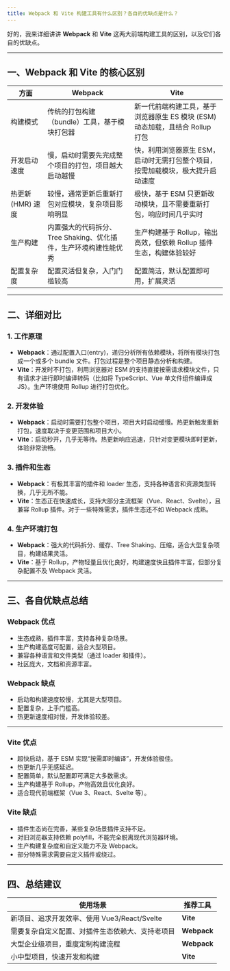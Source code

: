 ```yaml
---
title: Webpack 和 Vite 构建工具有什么区别？各自的优缺点是什么？
---
```


好的，我来详细讲讲 **Webpack** 和 **Vite** 这两大前端构建工具的区别，以及它们各自的优缺点。

---

## 一、Webpack 和 Vite 的核心区别

| 方面           | Webpack                                | Vite                                             |
| ------------ | -------------------------------------- | ------------------------------------------------ |
| 构建模式         | 传统的打包构建（bundle）工具，基于模块打包器              | 新一代前端构建工具，基于浏览器原生 ES 模块 (ESM) 动态加载，且结合 Rollup 打包 |
| 开发启动速度       | 慢，启动时需要先完成整个项目的打包，项目越大启动越慢             | 快，利用浏览器原生 ESM，启动时无需打包整个项目，按需加载模块，极大提升启动速度        |
| 热更新 (HMR) 速度 | 较慢，通常更新后重新打包对应模块，复杂项目影响明显              | 极快，基于 ESM 只更新改动模块，且不需要重新打包，响应时间几乎实时              |
| 生产构建         | 内置强大的代码拆分、Tree Shaking、优化插件，生产环境构建性能优秀 | 生产构建基于 Rollup，输出高效，但依赖 Rollup 插件生态，构建体验较好        |
| 配置复杂度        | 配置灵活但复杂，入门门槛较高                         | 配置简洁，默认配置即可用，扩展灵活                                |

---

## 二、详细对比

### 1. 工作原理

* **Webpack**：通过配置入口(entry)，递归分析所有依赖模块，将所有模块打包成一个或多个 bundle 文件。打包过程是整个项目静态分析和构建。
* **Vite**：开发时不打包，利用浏览器对 ESM 的支持直接按需请求模块文件，只有请求才进行即时编译转码（比如将 TypeScript、Vue 单文件组件编译成 JS）。生产环境使用 Rollup 进行打包优化。

### 2. 开发体验

* **Webpack**：启动时需要打包整个项目，项目大时启动缓慢。热更新触发重新打包，速度取决于变更范围和项目大小。
* **Vite**：启动秒开，几乎无等待。热更新响应迅速，只针对变更模块即时更新，体验非常流畅。

### 3. 插件和生态

* **Webpack**：有极其丰富的插件和 loader 生态，支持各种语言和资源类型转换，几乎无所不能。
* **Vite**：生态正在快速成长，支持大部分主流框架（Vue、React、Svelte），且兼容 Rollup 插件。对于一些特殊需求，插件生态还不如 Webpack 成熟。

### 4. 生产环境打包

* **Webpack**：强大的代码拆分、缓存、Tree Shaking、压缩，适合大型复杂项目，构建结果灵活。
* **Vite**：基于 Rollup，产物轻量且优化良好，构建速度快且插件丰富，但部分复杂配置不及 Webpack 灵活。

---

## 三、各自优缺点总结

### Webpack 优点

* 生态成熟，插件丰富，支持各种复杂场景。
* 生产构建高度可配置，适合大型项目。
* 兼容各种语言和文件类型（通过 loader 和插件）。
* 社区庞大，文档和资源丰富。

### Webpack 缺点

* 启动和构建速度较慢，尤其是大型项目。
* 配置复杂，上手门槛高。
* 热更新速度相对慢，开发体验较差。

---

### Vite 优点

* 超快启动，基于 ESM 实现“按需即时编译”，开发体验极佳。
* 热更新几乎无感延迟。
* 配置简单，默认配置即可满足大多数需求。
* 生产构建基于 Rollup，产物高效且优化良好。
* 适合现代前端框架（Vue 3、React、Svelte 等）。

### Vite 缺点

* 插件生态尚在完善，某些复杂场景插件支持不足。
* 对旧浏览器支持依赖 polyfill，不能完全脱离现代浏览器环境。
* 生产构建复杂度和自定义能力不及 Webpack。
* 部分特殊需求需要自定义插件或绕过。

---

## 四、总结建议

| 使用场景                            | 推荐工具        |
| ------------------------------- | ----------- |
| 新项目、追求开发效率、使用 Vue3/React/Svelte | **Vite**    |
| 需要复杂自定义配置、对插件生态依赖大、支持老项目        | **Webpack** |
| 大型企业级项目，重度定制构建流程                | **Webpack** |
| 小中型项目，快速开发和构建                   | **Vite**    |

